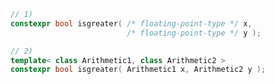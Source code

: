 ```cpp
// 1)
constexpr bool isgreater( /* floating-point-type */ x,
                          /* floating-point-type */ y );
```
```cpp title="Additional Overloads"
// 2)
template< class Arithmetic1, class Arithmetic2 >
constexpr bool isgreater( Arithmetic1 x, Arithmetic2 y );
```